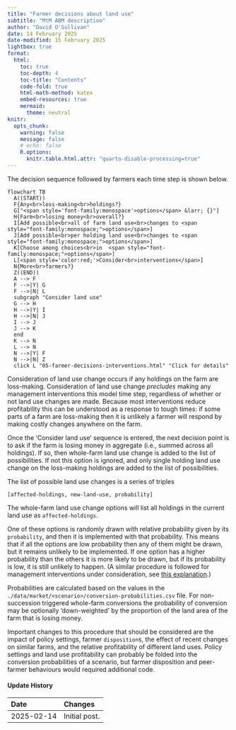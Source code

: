 ```yaml
---
title: "Farmer decisions about land use"
subtitle: "MtM ABM description"
author: "David O'Sullivan"
date: 14 February 2025
date-modified: 15 February 2025
lightbox: true
format:
  html:
    toc: true
    toc-depth: 4
    toc-title: "Contents"
    code-fold: true
    html-math-method: katex
    embed-resources: true
    mermaid:
      theme: neutral
knitr:
  opts_chunk: 
    warning: false
    message: false
    # echo: false
    R.options: 
      knitr.table.html.attr: "quarto-disable-processing=true"
---
```


The decision sequence followed by farmers each time step is shown below.

```mermaid
flowchart TB
  A((START))
  F{Any<br>loss-making<br>holdings?}
  G["<span style='font-family:monospace'>options</span> &larr; {}"]
  H{Farm<br>losing money<br>overall?}
  I[Add possible<br>all of farm land use<br>changes to <span style="font-family:monospace;">options</span>]
  J[Add possible<br>per holding land use<br>changes to <span style="font-family:monospace;">options</span>]
  K[Choose among choices<br>in  <span style="font-family:monospace;">options</span>]
  L[<span style='color:red;'>Consider<br>interventions</span>]
  N{More<br>farmers?}
  Z((END))
  A --> F
  F -->|Y| G
  F -->|N| L
  subgraph "Consider land use"
  G --> H
  H -->|Y| I
  H -->|N| J
  I --> J
  J --> K
  end
  K --> N
  L --> N
  N -->|Y| F
  N -->|N| Z
  click L "05-farmer-decisions-interventions.html" "Click for details"
```

Consideration of land use change occurs if any holdings on the farm are loss-making. Consideration of land use change _precludes_ making any management interventions this model time step, regardless of whether or not land use changes are made. Because most interventions reduce profitability this can be understood as a response to tough times: if some parts of a farm are loss-making then it is unlikely a farmer will respond by making costly changes anywhere on the farm.

Once the 'Consider land use' sequence is entered, the next decision point is to ask if the farm is losing money in aggregate (i.e., summed across all holdings). If so, then whole-farm land use change is added to the list of possibilities. If not this option is ignored, and only single holding land use change on the loss-making holdings are added to the list of possibilities.

The list of possible land use changes is a series of triples 

    [affected-holdings, new-land-use, probability]

The whole-farm land use change options will list all holdings in the current land use as `affected-holdings`.

One of these options is randomly drawn with relative probability given by its `probability`, and then it is implemented with that probability. This means that if all the options are low probability then any of them might be drawn, but it remains unlikely to be implemented. If one option has a higher probability than the others it is more likely to be drawn, but if its probability is low, it is still unlikely to happen. (A similar procedure is followed for management interventions under consideration, see [this explanation](05-farmer-decisions-interventions.qmd#adopting-an-intervention).)

Probabilities are calculated based on the values in the `./data/market/<scenario>/conversion-probabilities.csv` file. For non-succession triggered whole-farm conversions the probability of conversion may be optionally 'down-weighted' by the proportion of the land area of the farm that is losing money.

Important changes to this procedure that should be considered are the impact of policy settings, farmer `disposition`s, the effect of recent changes on similar farms, and the relative profitability of different land uses. Policy settings and land use profitability can probably be folded into the conversion probabilities of a scenario, but farmer disposition and peer-farmer behaviours would required additional code.

::: {.callout-note collapse="true"}
#### Update History

| Date | Changes
|:-|:------
| 2025-02-14 | Initial post.                       

:::